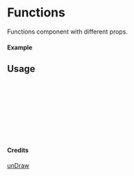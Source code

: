 
<Meta of={Functions} title="unDraw/Functions" />

# Functions

Functions component with different props.

#### Example

<Canvas of={Functions.Primary} />

## Usage

```ts
import { Functions } from "yadl-ui";

const Example = () => {
  return (
      <Functions />
  );
};

export default Example;
```

#### Credits
[unDraw](https://undraw.co/illustrations)
